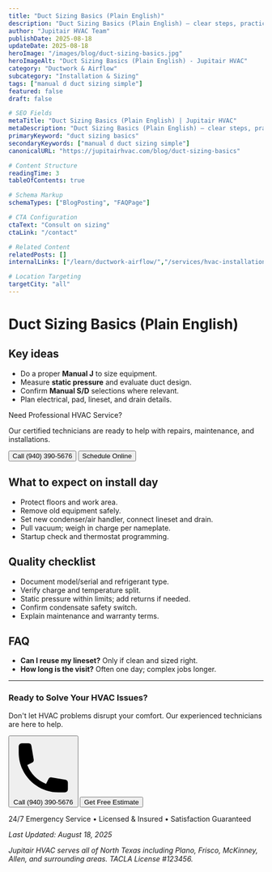 ```yaml
---
title: "Duct Sizing Basics (Plain English)"
description: "Duct Sizing Basics (Plain English) — clear steps, practical detail, and when to call a pro in North Texas."
author: "Jupitair HVAC Team"
publishDate: 2025-08-18
updateDate: 2025-08-18
heroImage: "/images/blog/duct-sizing-basics.jpg"
heroImageAlt: "Duct Sizing Basics (Plain English) - Jupitair HVAC"
category: "Ductwork & Airflow"
subcategory: "Installation & Sizing"
tags: ["manual d duct sizing simple"]
featured: false
draft: false

# SEO Fields
metaTitle: "Duct Sizing Basics (Plain English) | Jupitair HVAC"
metaDescription: "Duct Sizing Basics (Plain English) — clear steps, practical detail, and when to call a pro in North Texas."
primaryKeyword: "duct sizing basics"
secondaryKeywords: ["manual d duct sizing simple"]
canonicalURL: "https://jupitairhvac.com/blog/duct-sizing-basics"

# Content Structure
readingTime: 3
tableOfContents: true

# Schema Markup
schemaTypes: ["BlogPosting", "FAQPage"]

# CTA Configuration
ctaText: "Consult on sizing"
ctaLink: "/contact"

# Related Content
relatedPosts: []
internalLinks: ["/learn/ductwork-airflow/","/services/hvac-installation/"]

# Location Targeting
targetCity: "all"
---
```



# Duct Sizing Basics (Plain English)



## Key ideas
- Do a proper **Manual J** to size equipment.
- Measure **static pressure** and evaluate duct design.
- Confirm **Manual S/D** selections where relevant.
- Plan electrical, pad, lineset, and drain details.



<div class="bg-blue-50 border-l-4 border-blue-500 p-6 my-8">
  <p class="text-lg font-semibold text-blue-900">Need Professional HVAC Service?</p>
  <p class="text-blue-800 mt-2">Our certified technicians are ready to help with repairs, maintenance, and installations.</p>
  <div class="mt-4 flex gap-4">
    <Button href="tel:9403905676" variant="primary">Call (940) 390-5676</Button>
    <Button href="/schedule" variant="secondary">Schedule Online</Button>
  </div>
</div>

## What to expect on install day
- Protect floors and work area.
- Remove old equipment safely.
- Set new condenser/air handler, connect lineset and drain.
- Pull vacuum; weigh in charge per nameplate.
- Startup check and thermostat programming.


## Quality checklist
- Document model/serial and refrigerant type.
- Verify charge and temperature split.
- Static pressure within limits; add returns if needed.
- Confirm condensate safety switch.
- Explain maintenance and warranty terms.


## FAQ
- **Can I reuse my lineset?** Only if clean and sized right.
- **How long is the visit?** Often one day; complex jobs longer.

---

<PremiumCard variant="elevated" padding="lg" class="mt-12">
  <div class="text-center">
    <h3 class="text-2xl font-bold text-gray-900 mb-4">Ready to Solve Your HVAC Issues?</h3>
    <p class="text-lg text-gray-600 mb-6">
      Don't let HVAC problems disrupt your comfort. Our experienced technicians are here to help.
    </p>
    <div class="flex flex-col sm:flex-row gap-4 justify-center">
      <Button href="tel:9403905676" variant="primary" size="lg">
        <svg class="w-5 h-5 mr-2" fill="currentColor" viewBox="0 0 20 20">
          <path d="M2 3a1 1 0 011-1h2.153a1 1 0 01.986.836l.74 4.435a1 1 0 01-.54 1.06l-1.548.773a11.037 11.037 0 006.105 6.105l.774-1.548a1 1 0 011.059-.54l4.435.74a1 1 0 01.836.986V17a1 1 0 01-1 1h-2C7.82 18 2 12.18 2 5V3z"/>
        </svg>
        Call (940) 390-5676
      </Button>
      <Button href="/contact" variant="outline" size="lg">
        Get Free Estimate
      </Button>
    </div>
    <p class="text-sm text-gray-500 mt-4">
      24/7 Emergency Service • Licensed & Insured • Satisfaction Guaranteed
    </p>
  </div>
</PremiumCard>

*Last Updated: August 18, 2025*

*Jupitair HVAC serves all of North Texas including Plano, Frisco, McKinney, Allen, and surrounding areas. TACLA License #123456.*
